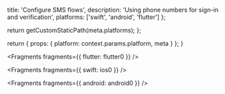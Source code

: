 
  title: 'Configure SMS flows',
  description: 'Using phone numbers for sign-in and verification',
  platforms: ['swift', 'android', 'flutter']
};

  return getCustomStaticPath(meta.platforms);
};

  return {
    props: {
      platform: context.params.platform,
      meta
    }
  };
}


<Fragments fragments={{ flutter: flutter0 }} />


<Fragments fragments={{ swift: ios0 }} />


<Fragments fragments={{ android: android0 }} />
